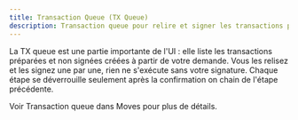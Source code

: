 ```yaml
---
title: Transaction Queue (TX Queue)
description: Transaction queue pour relire et signer les transactions préparées. Transaction management.
---
```


La TX queue est une partie importante de l'UI : elle liste les transactions préparées et non signées créées à partir de votre demande. 
Vous les relisez et les signez une par une, rien ne s'exécute sans votre signature. 
Chaque étape se déverrouille seulement après la confirmation on chain de l'étape précédente.

Voir Transaction queue dans Moves pour plus de détails.
